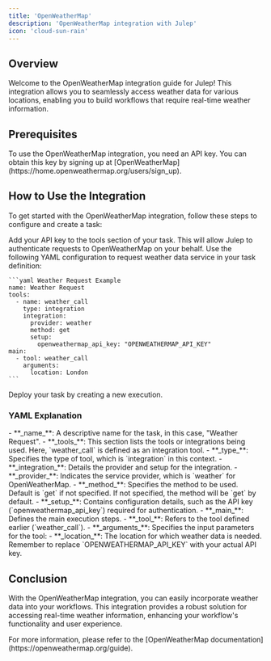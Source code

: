```yaml
---
title: 'OpenWeatherMap'
description: 'OpenWeatherMap integration with Julep'
icon: 'cloud-sun-rain'
---
```


## Overview

Welcome to the OpenWeatherMap integration guide for Julep! This integration allows you to seamlessly access weather data for various locations, enabling you to build workflows that require real-time weather information.

## Prerequisites

<Info type="info" title="API Key Required">
  To use the OpenWeatherMap integration, you need an API key. You can obtain this key by signing up at [OpenWeatherMap](https://home.openweathermap.org/users/sign_up).
</Info>

## How to Use the Integration

To get started with the OpenWeatherMap integration, follow these steps to configure and create a task:

<Steps>
  <Step title="Configure Your API key">
    Add your API key to the tools section of your task. This will allow Julep to authenticate requests to OpenWeatherMap on your behalf.
  </Step>
  <Step title="Create Task Definition">
    Use the following YAML configuration to request weather data service in your task definition:

    ```yaml Weather Request Example
    name: Weather Request
    tools:
      - name: weather_call
        type: integration
        integration:
          provider: weather
          method: get
          setup:
            openweathermap_api_key: "OPENWEATHERMAP_API_KEY"
    main:
      - tool: weather_call
        arguments:
          location: London
    ```
  </Step>
  <Step title="Run Task">
    Deploy your task by creating a new execution.
  </Step>
</Steps>

### YAML Explanation

<AccordionGroup>
  <Accordion title="Basic Configuration">
    - **_name_**: A descriptive name for the task, in this case, "Weather Request".
    - **_tools_**: This section lists the tools or integrations being used. Here, `weather_call` is defined as an integration tool.
  </Accordion>

  <Accordion title="Tool Configuration">
    - **_type_**: Specifies the type of tool, which is `integration` in this context.
    - **_integration_**: Details the provider and setup for the integration.
      - **_provider_**: Indicates the service provider, which is `weather` for OpenWeatherMap.
      - **_method_**: Specifies the method to be used. Default is `get` if not specified. If not specified, the method will be `get` by default.
      - **_setup_**: Contains configuration details, such as the API key (`openweathermap_api_key`) required for authentication.
  </Accordion>

  <Accordion title="Workflow Configuration">
    - **_main_**: Defines the main execution steps.
        - **_tool_**: Refers to the tool defined earlier (`weather_call`).
        - **_arguments_**: Specifies the input parameters for the tool:
          - **_location_**: The location for which weather data is needed.

  </Accordion>
</AccordionGroup>

<Note>
  Remember to replace `OPENWEATHERMAP_API_KEY` with your actual API key.
</Note>

## Conclusion

With the OpenWeatherMap integration, you can easily incorporate weather data into your workflows. 
This integration provides a robust solution for accessing real-time weather information, enhancing your workflow's functionality and user experience.

<Tip>
  For more information, please refer to the [OpenWeatherMap documentation](https://openweathermap.org/guide).
</Tip> 